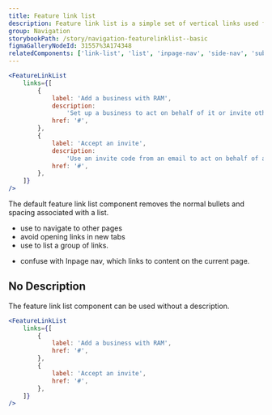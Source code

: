 ```yaml
---
title: Feature link list
description: Feature link list is a simple set of vertical links used for site navigation and to order information for users.
group: Navigation
storybookPath: /story/navigation-featurelinklist--basic
figmaGalleryNodeId: 31557%3A174348
relatedComponents: ['link-list', 'list', 'inpage-nav', 'side-nav', 'sub-nav']
---
```


```jsx live
<FeatureLinkList
	links={[
		{
			label: 'Add a business with RAM',
			description:
				'Set up a business to act on behalf of it or invite others to. You can do this if you are responsible for this business in Relationship Authorisation Manager (RAM).',
			href: '#',
		},
		{
			label: 'Accept an invite',
			description:
				'Use an invite code from an email to act on behalf of a business.',
			href: '#',
		},
	]}
/>
```

The default feature link list component removes the normal bullets and spacing associated with a list.

<DoHeading />

- use to navigate to other pages
- avoid opening links in new tabs
- use to list a group of links.

<DontHeading />

- confuse with Inpage nav, which links to content on the current page.

## No Description

The feature link list component can be used without a description.

```jsx live
<FeatureLinkList
	links={[
		{
			label: 'Add a business with RAM',
			href: '#',
		},
		{
			label: 'Accept an invite',
			href: '#',
		},
	]}
/>
```
